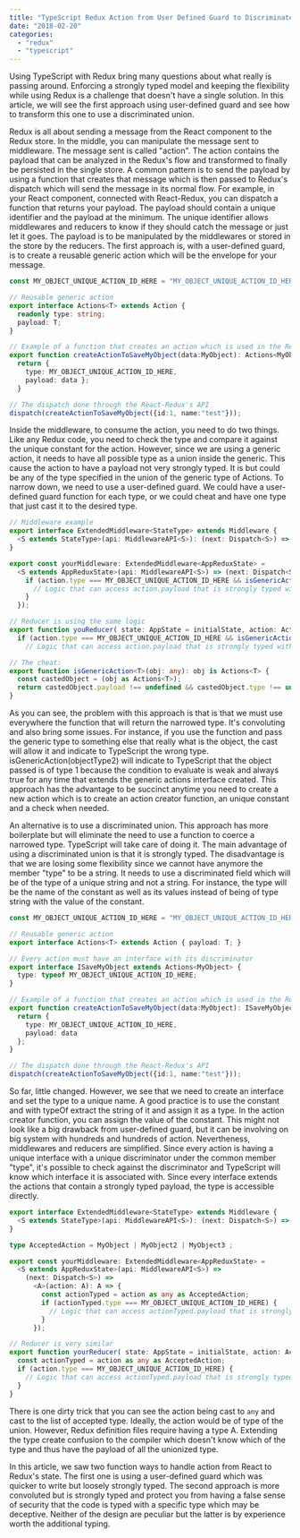 ```yaml
---
title: "TypeScript Redux Action from User Defined Guard to Discriminated Union"
date: "2018-02-20"
categories: 
  - "redux"
  - "typescript"
---
```


Using TypeScript with Redux bring many questions about what really is passing around. Enforcing a strongly typed model and keeping the flexibility while using Redux is a challenge that doesn't have a single solution. In this article, we will see the first approach using user-defined guard and see how to transform this one to use a discriminated union.

Redux is all about sending a message from the React component to the Redux store. In the middle, you can manipulate the message sent to middleware. The message sent is called "action". The action contains the payload that can be analyzed in the Redux's flow and transformed to finally be persisted in the single store. A common pattern is to send the payload by using a function that creates that message which is then passed to Redux's dispatch which will send the message in its normal flow. For example, in your React component, connected with React-Redux, you can dispatch a function that returns your payload. The payload should contain a unique identifier and the payload at the minimum. The unique identifier allows middlewares and reducers to know if they should catch the message or just let it goes. The payload is to be manipulated by the middlewares or stored in the store by the reducers. The first approach is, with a user-defined guard, is to create a reusable generic action which will be the envelope for your message.

```typescript
const MY_OBJECT_UNIQUE_ACTION_ID_HERE = "MY_OBJECT_UNIQUE_ACTION_ID_HERE";

// Reusable generic action 
export interface Actions<T> extends Action { 
  readonly type: string; 
  payload: T; 
}

// Example of a function that creates an action which is used in the Redux's dispatch 
export function createActionToSaveMyObject(data:MyObject): Actions<MyObject> { 
  return { 
    type: MY_OBJECT_UNIQUE_ACTION_ID_HERE, 
    payload: data }; 
  }

// The dispatch done through the React-Redux's API 
dispatch(createActionToSaveMyObject({id:1, name:"test"})); 
``` 


Inside the middleware, to consume the action, you need to do two things. Like any Redux code, you need to check the type and compare it against the unique constant for the action. However, since we are using a generic action, it needs to have all possible type as a union inside the generic. This cause the action to have a payload not very strongly typed. It is but could be any of the type specified in the union of the generic type of Actions. To narrow down, we need to use a user-defined guard. We could have a user-defined guard function for each type, or we could cheat and have one type that just cast it to the desired type.

```typescript
// Middleware example 
export interface ExtendedMiddleware<StateType> extends Middleware { 
  <S extends StateType>(api: MiddlewareAPI<S>): (next: Dispatch<S>) => Dispatch<S>; 
}

export const yourMiddleware: ExtendedMiddleware<AppReduxState> = 
  <S extends AppReduxState>(api: MiddlewareAPI<S>) => (next: Dispatch<S>) => <A extends Actions<MyObject | MyObject2 | MyObject3 >>(action: A): A => { 
    if (action.type === MY_OBJECT_UNIQUE_ACTION_ID_HERE && isGenericAction<MyObject>(action)) { 
      // Logic that can access action.payload that is strongly typed with MyObject 
    } 
  });

// Reducer is using the same logic
export function youReducer( state: AppState = initialState, action: Actions<MyObject | MyObject2 | MyObject3 >> ): AppState { 
  if (action.type === MY_OBJECT_UNIQUE_ACTION_ID_HERE && isGenericAction<MyObject>(action)) { 
    // Logic that can access action.payload that is strongly typed with MyObject } }

// The cheat: 
export function isGenericAction<T>(obj: any): obj is Actions<T> { 
  const castedObject = (obj as Actions<T>); 
  return castedObject.payload !== undefined && castedObject.type !== undefined; 
} 
``` 

As you can see, the problem with this approach is that is that we must use everywhere the function that will return the narrowed type. It's convoluting and also bring some issues. For instance, if you use the function and pass the generic type to something else that really what is the object, the cast will allow it and indicate to TypeScript the wrong type. isGenericAction(objectType2) will indicate to TypeScript that the object passed is of type 1 because the condition to evaluate is weak and always true for any time that extends the generic actions interface created. This approach has the advantage to be succinct anytime you need to create a new action which is to create an action creator function, an unique constant and a check when needed.

An alternative is to use a discriminated union. This approach has more boilerplate but will eliminate the need to use a function to coerce a narrowed type. TypeScript will take care of doing it. The main advantage of using a discriminated union is that it is strongly typed. The disadvantage is that we are losing some flexibility since we cannot have anymore the member "type" to be a string. It needs to use a discriminated field which will be of the type of a unique string and not a string. For instance, the type will be the name of the constant as well as its values instead of being of type string with the value of the constant.

```typescript
const MY_OBJECT_UNIQUE_ACTION_ID_HERE = "MY_OBJECT_UNIQUE_ACTION_ID_HERE";

// Reusable generic action 
export interface Actions<T> extends Action { payload: T; }

// Every action must have an interface with its discriminator 
export interface ISaveMyObject extends Actions<MyObject> { 
  type: typeof MY_OBJECT_UNIQUE_ACTION_ID_HERE; 
}

// Example of a function that creates an action which is used in the Redux's dispatch 
export function createActionToSaveMyObject(data:MyObject): ISaveMyObject { 
  return { 
    type: MY_OBJECT_UNIQUE_ACTION_ID_HERE, 
    payload: data 
  }; 
}

// The dispatch done through the React-Redux's API 
dispatch(createActionToSaveMyObject({id:1, name:"test"})); 
``` 


So far, little changed. However, we see that we need to create an interface and set the type to a unique name. A good practice is to use the constant and with typeOf extract the string of it and assign it as a type. In the action creator function, you can assign the value of the constant. This might not look like a big drawback from user-defined guard, but it can be involving on big system with hundreds and hundreds of action. Nevertheness, middlewares and reducers are simplified. Since every action is having a unique interface with a unique discriminator under the common member "type", it's possible to check against the discriminator and TypeScript will know which interface it is associated with. Since every interface extends the actions that contain a strongly typed payload, the type is accessible directly.

```typescript
export interface ExtendedMiddleware<StateType> extends Middleware { 
  <S extends StateType>(api: MiddlewareAPI<S>): (next: Dispatch<S>) => Dispatch<S>; 
}

type AcceptedAction = MyObject | MyObject2 | MyObject3 ;

export const yourMiddleware: ExtendedMiddleware<AppReduxState> = 
  <S extends AppReduxState>(api: MiddlewareAPI<S>) => 
    (next: Dispatch<S>) => 
      <A>(action: A): A => { 
        const actionTyped = action as any as AcceptedAction; 
        if (actionTyped.type === MY_OBJECT_UNIQUE_ACTION_ID_HERE) { 
          // Logic that can access actionTyped.payload that is strongly typed with MyObject 
        } 
      });

// Reducer is very similar 
export function yourReducer( state: AppState = initialState, action: Actions<A> ): AppState { 
  const actionTyped = action as any as AcceptedAction; 
  if (action.type === MY_OBJECT_UNIQUE_ACTION_ID_HERE) { 
    // Logic that can access actionTyped.payload that is strongly typed with MyObject 
  } 
} 
``` 


There is one dirty trick that you can see the action being cast to `any` and cast to the list of accepted type. Ideally, the action would be of type of the union. However, Redux definition files require having a type A. Extending the type create confusion to the compiler which doesn't know which of the type and thus have the payload of all the unionized type.

In this article, we saw two function ways to handle action from React to Redux's state. The first one is using a user-defined guard which was quicker to write but loosely strongly typed. The second approach is more convoluted but is strongly typed and protect you from having a false sense of security that the code is typed with a specific type which may be deceptive. Neither of the design are peculiar but the latter is by experience worth the additional typing.
